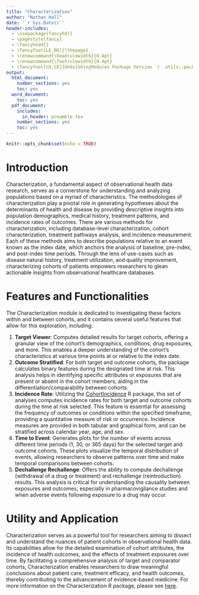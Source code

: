 ```yaml
---
title: "Characterization"
author: "Nathan Hall"
date: '`r Sys.Date()`'
header-includes:
  - \usepackage{fancyhdr}
  - \pagestyle{fancy}
  - \fancyhead{}
  - \fancyfoot[LE,RO]{\thepage}
  - \renewcommand{\headrulewidth}{0.4pt}
  - \renewcommand{\footrulewidth}{0.4pt}
  - \fancyfoot[CO,CE]{OhdsiShinyModules Package Version `r  utils::packageVersion("OhdsiShinyModules")`}
output:
  html_document:
    number_sections: yes
    toc: yes
  word_document:
    toc: yes
  pdf_document:
    includes:
      in_header: preamble.tex
    number_sections: yes
    toc: yes
---
```


```{=html}
<!--
%\VignetteEngine{knitr}
%\VignetteIndexEntry{Adding Shiny Modules}
-->
```
```r
knitr::opts_chunk$set(echo = TRUE)
```

# Introduction

Characterization, a fundamental aspect of observational health data research, serves as a cornerstone for understanding and analyzing populations based on a myriad of characteristics. The methodologies of characterization play a pivotal role in generating hypotheses about the determinants of health and disease by providing descriptive insights into population demographics, medical history, treatment patterns, and incidence rates of outcomes. There are various methods for characterization, including database-level characterization, cohort characterization, treatment pathways analysis, and incidence measurement. Each of these methods aims to describe populations relative to an event known as the index date, which anchors the analysis of baseline, pre-index, and post-index time periods. Through the lens of use-cases such as disease natural history, treatment utilization, and quality improvement, characterizing cohorts of patients empowers researchers to glean actionable insights from observational healthcare databases.

# Features and Functionalities

The Characterization module is dedicated to investigating these factors within and between cohorts, and it contains several useful features that allow for this exploration, including:

1.  **Target Viewer**: Computes detailed results for target cohorts, offering a granular view of the cohort's demographics, conditions, drug exposures, and more. This enables a deeper understanding of the cohort's characteristics at various time points at or relative to the index date.
2.  **Outcome Stratified**: For both target and outcome cohorts, the package calculates binary features during the designated time at risk. This analysis helps in identifying specific attributes or exposures that are present or absent in the cohort members, aiding in the differentiation/comparability between cohorts.
3.  **Incidence Rate**: Utilizing the [CohortIncidence](https://github.com/OHDSI/CohortIncidence "CohortIncidence") R package, this set of analyses computes incidence rates for both target and outcome cohorts during the time at risk selected. This feature is essential for assessing the frequency of outcomes or conditions within the specified timeframe, providing a quantitative measure of risk or occurrence. Incidence measures are provided in both tabular and graphical form, and can be stratified across calendar year, age, and sex.
4.  **Time to Event**: Generates plots for the number of events across different time periods (1, 30, or 365 days) for the selected target and outcome cohorts. These plots visualize the temporal distribution of events, allowing researchers to observe patterns over time and make temporal comparisons between cohorts.
5.  **Dechallenge Rechallenge**: Offers the ability to compute dechallenge (withdrawal of a drug or treatment) and rechallenge (reintroduction) results. This analysis is critical for understanding the causality between exposures and outcomes, especially in pharmacovigilance studies and when adverse events following exposure to a drug may occur.

# Utility and Application

Characterization serves as a powerful tool for researchers aiming to dissect and understand the nuances of patient cohorts in observational health data. Its capabilities allow for the detailed examination of cohort attributes, the incidence of health outcomes, and the effects of treatment exposures over time. By facilitating a comprehensive analysis of target and comparator cohorts, Characterization enables researchers to draw meaningful conclusions about patient care, treatment efficacy, and health outcomes, thereby contributing to the advancement of evidence-based medicine. For more information on the Characterization R package, please see [here](https://github.com/OHDSI/Characterization "Characterization").
